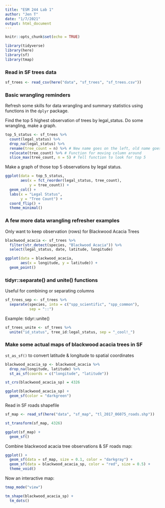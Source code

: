 ```yaml
---
title: "ESM 244 Lab 1"
author: "Jen T"
date: "1/7/2021"
output: html_document
---
```


```r
knitr::opts_chunk$set(echo = TRUE)

library(tidyverse)
library(here)
library(sf)
library(tmap)
```

### Read in SF trees data

```r
sf_trees <- read_csv(here("data", "sf_trees", "sf_trees.csv"))
```
### Basic wrangling reminders

Refresh some skills for data wrangling and summary statistics using functions in the `dplyr` package. 

Find the top 5 highest observation of trees by legal_status. Do some wrangling, make a graph.

```r
top_5_status <- sf_trees %>%
  count(legal_status) %>%
  drop_na(legal_status) %>%
  rename(tree_count = n) %>% # New name goes on the left, old name goes on the right
  relocate(tree_count) %>% # Function for moving column around
  slice_max(tree_count, n = 5) # Tell function to look for top 5
```

Make a graph of those top 5 observations by legal status.

```r
ggplot(data = top_5_status,
       aes(x = fct_reorder(legal_status, tree_count), 
           y = tree_count)) +
  geom_col() +
  labs(x = "Legal Status",
       y = "Tree Count") +
  coord_flip() +
  theme_minimal()
```

### A few more data wrangling refresher examples

Only want to keep observation (rows) for Blackwood Acacia Trees

```r
blackwood_acacia <- sf_trees %>%
  filter(str_detect(species, "Blackwood Acacia")) %>%
  select(legal_status, date, latitude, longitude)

ggplot(data = blackwood_acacia,
       aes(x = longitude, y = latitude)) +
  geom_point()
```

### tidyr::separate() and unite() functions

Useful for combining or separating columns

```r
sf_trees_sep <- sf_trees %>%
  separate(species, into = c("spp_scientific", "spp_common"),
           sep = "::")
```

Example: tidyr::unite()

```r
sf_trees_unite <- sf_trees %>%
  unite("id_status", tree_id:legal_status, sep = "_cool!_")
```

### Make some actual maps of blackwood acacia trees in SF

`st_as_sf()` to convert latitude & longitude to spatial coordinates

```r
blackwood_acacia_sp <- blackwood_acacia %>%
  drop_na(longitude, latitude) %>%
  st_as_sf(coords = c("longitude", "latitude"))

st_crs(blackwood_acacia_sp) = 4326

ggplot(blackwood_acacia_sp) +
  geom_sf(color = "darkgreen")
```

Read in SF roads shapefile

```r
sf_map <- read_sf(here("data", "sf_map", "tl_2017_06075_roads.shp"))

st_transform(sf_map, 4326)

ggplot(sf_map) +
  geom_sf()
```

Combine blackwood acacia tree observations & SF roads map:

```r
ggplot() +
  geom_sf(data = sf_map, size = 0.1, color = "darkgray") +
  geom_sf(data = blackwood_acacia_sp, color = "red", size = 0.5) +
  theme_void()
```

Now an interactive map:
```r
tmap_mode("view")

tm_shape(blackwood_acacia_sp) +
  tm_dots()
```

